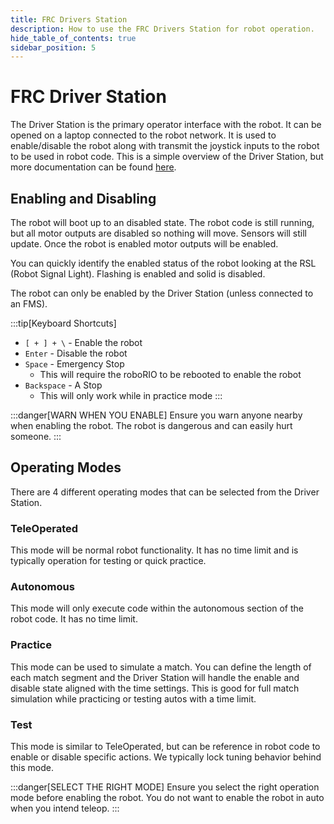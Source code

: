 ```yaml
---
title: FRC Drivers Station
description: How to use the FRC Drivers Station for robot operation.
hide_table_of_contents: true
sidebar_position: 5
---
```


# FRC Driver Station
The Driver Station is the primary operator interface with the robot. It can be opened on a laptop connected to the robot network. It is used to enable/disable the robot along with transmit the joystick inputs to the robot to be used in robot code. This is a simple overview of the Driver Station, but more documentation can be found [here](https://docs.wpilib.org/en/stable/docs/software/driverstation/driver-station.html).

## Enabling and Disabling
The robot will boot up to an disabled state. The robot code is still running, but all motor outputs are disabled so nothing will move. Sensors will still update. Once the robot is enabled motor outputs will be enabled.

You can quickly identify the enabled status of the robot looking at the RSL (Robot Signal Light). Flashing is enabled and solid is disabled.

The robot can only be enabled by the Driver Station (unless connected to an FMS).

:::tip[Keyboard Shortcuts]
- `[ + ] + \` - Enable the robot
- `Enter` - Disable the robot
- `Space` - Emergency Stop
    - This will require the roboRIO to be rebooted to enable the robot
- `Backspace` - A Stop
    - This will only work while in practice mode
:::

:::danger[WARN WHEN YOU ENABLE]
Ensure you warn anyone nearby when enabling the robot. The robot is dangerous and can easily hurt someone.
:::

## Operating Modes
There are 4 different operating modes that can be selected from the Driver Station.
### TeleOperated
This mode will be normal robot functionality. It has no time limit and is typically operation for testing or quick practice.
### Autonomous
This mode will only execute code within the autonomous section of the robot code. It has no time limit.
### Practice
This mode can be used to simulate a match. You can define the length of each match segment and the Driver Station will handle the enable and disable state aligned with the time settings. This is good for full match simulation while practicing or testing autos with a time limit.
### Test
This mode is similar to TeleOperated, but can be reference in robot code to enable or disable specific actions. We typically lock tuning behavior behind this mode.

:::danger[SELECT THE RIGHT MODE]
Ensure you select the right operation mode before enabling the robot. You do not want to enable the robot in auto when you intend teleop.
:::

